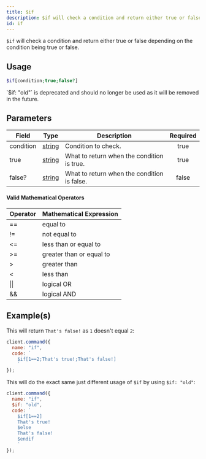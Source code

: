 ```yaml
---
title: $if
description: $if will check a condition and return either true or false depending on the condition being true or false.
id: if
---
```



`$if` will check a condition and return either true or false depending on the condition being true or false.

## Usage

```php
$if[condition;true;false?]
```

<Callout type="warning" emoji="⚠️">
  `$if: "old"` is deprecated and should no longer be used as it will be removed in the future.
</Callout>

## Parameters

| Field     | Type                                                                                              | Description                                 | Required |
| --------- | ------------------------------------------------------------------------------------------------- | ------------------------------------------- | :------: |
| condition | [string](https://developer.mozilla.org/en-US/docs/Web/JavaScript/Reference/Global_Objects/String) | Condition to check.                         |   true   |
| true      | [string](https://developer.mozilla.org/en-US/docs/Web/JavaScript/Reference/Global_Objects/String) | What to return when the condition is true.  |   true   |
| false?    | [string](https://developer.mozilla.org/en-US/docs/Web/JavaScript/Reference/Global_Objects/String) | What to return when the condition is false. |  false   |

#### Valid Mathematical Operators

| Operator | Mathematical Expression  |
| -------- | ------------------------ |
| ==       | equal to                 |
| !=       | not equal to             |
| \<=      | less than or equal to    |
| \>=      | greater than or equal to |
| \>       | greater than             |
| \<       | less than                |
| \|\|     | logical OR               |
| &&       | logical AND              |

## Example(s)

This will return `That's false!` as `1` doesn't equal `2`:

```javascript
client.command({
  name: "if",
  code: `
    $if[1==2;That's true!;That's false!]
    `
});
```

This will do the exact same just different usage of `$if` by using `$if: "old"`:

```javascript
client.command({
  name: "if",
  $if: "old",
  code: `
    $if[1==2]
    That's true!
    $else
    That's false!
    $endif
    `
});
```
